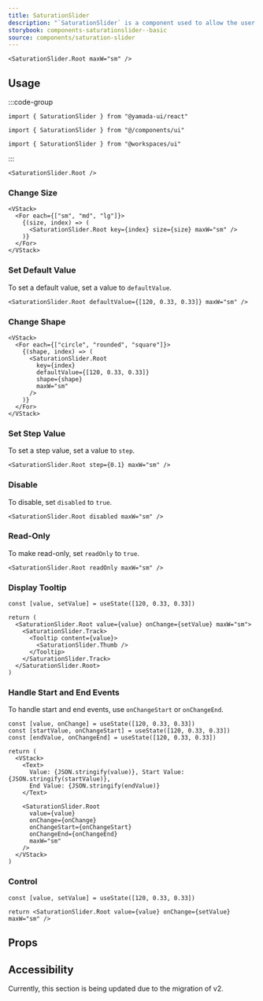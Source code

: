 ```yaml
---
title: SaturationSlider
description: "`SaturationSlider` is a component used to allow the user to select a color saturation."
storybook: components-saturationslider--basic
source: components/saturation-slider
---
```


```tsx preview
<SaturationSlider.Root maxW="sm" />
```

## Usage

:::code-group

```tsx [package]
import { SaturationSlider } from "@yamada-ui/react"
```

```tsx [alias]
import { SaturationSlider } from "@/components/ui"
```

```tsx [monorepo]
import { SaturationSlider } from "@workspaces/ui"
```

:::

```tsx
<SaturationSlider.Root />
```

### Change Size

```tsx preview
<VStack>
  <For each={["sm", "md", "lg"]}>
    {(size, index) => (
      <SaturationSlider.Root key={index} size={size} maxW="sm" />
    )}
  </For>
</VStack>
```

### Set Default Value

To set a default value, set a value to `defaultValue`.

```tsx preview
<SaturationSlider.Root defaultValue={[120, 0.33, 0.33]} maxW="sm" />
```

### Change Shape

```tsx preview
<VStack>
  <For each={["circle", "rounded", "square"]}>
    {(shape, index) => (
      <SaturationSlider.Root
        key={index}
        defaultValue={[120, 0.33, 0.33]}
        shape={shape}
        maxW="sm"
      />
    )}
  </For>
</VStack>
```

### Set Step Value

To set a step value, set a value to `step`.

```tsx preview
<SaturationSlider.Root step={0.1} maxW="sm" />
```

### Disable

To disable, set `disabled` to `true`.

```tsx preview
<SaturationSlider.Root disabled maxW="sm" />
```

### Read-Only

To make read-only, set `readOnly` to `true`.

```tsx preview
<SaturationSlider.Root readOnly maxW="sm" />
```

### Display Tooltip

```tsx preview functional client
const [value, setValue] = useState([120, 0.33, 0.33])

return (
  <SaturationSlider.Root value={value} onChange={setValue} maxW="sm">
    <SaturationSlider.Track>
      <Tooltip content={value}>
        <SaturationSlider.Thumb />
      </Tooltip>
    </SaturationSlider.Track>
  </SaturationSlider.Root>
)
```

### Handle Start and End Events

To handle start and end events, use `onChangeStart` or `onChangeEnd`.

```tsx preview functional client
const [value, onChange] = useState([120, 0.33, 0.33])
const [startValue, onChangeStart] = useState([120, 0.33, 0.33])
const [endValue, onChangeEnd] = useState([120, 0.33, 0.33])

return (
  <VStack>
    <Text>
      Value: {JSON.stringify(value)}, Start Value: {JSON.stringify(startValue)},
      End Value: {JSON.stringify(endValue)}
    </Text>

    <SaturationSlider.Root
      value={value}
      onChange={onChange}
      onChangeStart={onChangeStart}
      onChangeEnd={onChangeEnd}
      maxW="sm"
    />
  </VStack>
)
```

### Control

```tsx preview functional client
const [value, setValue] = useState([120, 0.33, 0.33])

return <SaturationSlider.Root value={value} onChange={setValue} maxW="sm" />
```

## Props

<PropsTable name="saturation-slider" />

## Accessibility

Currently, this section is being updated due to the migration of v2.
